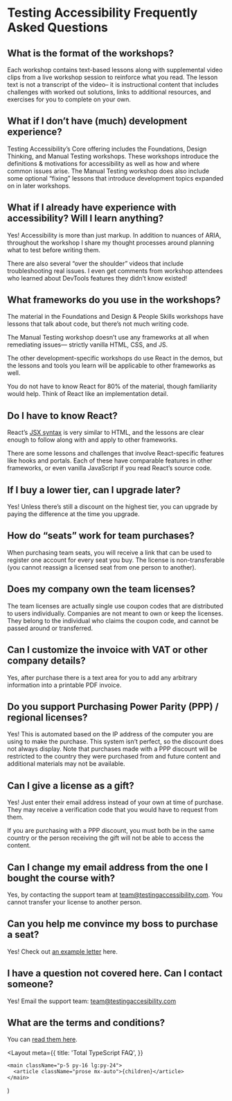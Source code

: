 # Testing Accessibility Frequently Asked Questions


## What is the format of the workshops?

Each workshop contains text-based lessons along with supplemental video clips from a live workshop session to reinforce what you read. The lesson text is not a transcript of the video– it is instructional content that includes challenges with worked out solutions, links to additional resources, and exercises for you to complete on your own.

## What if I don’t have (much) development experience?

Testing Accessibility’s Core offering includes the Foundations, Design Thinking, and Manual Testing workshops. These workshops introduce the definitions & motivations for accessibility as well as how and where common issues arise. The Manual Testing workshop does also include some optional “fixing” lessons that introduce development topics expanded on in later workshops.

## What if I already have experience with accessibility? Will I learn anything?

Yes! Accessibility is more than just markup. In addition to nuances of ARIA, throughout the workshop I share my thought processes around planning what to test before writing them.

There are also several “over the shoulder” videos that include troubleshooting real issues. I even get comments from workshop attendees who learned about DevTools features they didn’t know existed!

## What frameworks do you use in the workshops?

The material in the Foundations and Design & People Skills workshops have lessons that talk about code, but there’s not much writing code.

The Manual Testing workshop doesn’t use any frameworks at all when remediating issues— strictly vanilla HTML, CSS, and JS.

The other development-specific workshops do use React in the demos, but the lessons and tools you learn will be applicable to other frameworks as well.

You do not have to know React for 80% of the material, though familiarity would help. Think of React like an implementation detail.

## Do I have to know React?

React’s [JSX syntax](https://reactjs.org/docs/introducing-jsx.html) is very similar to HTML, and the lessons are clear enough to follow along with and apply to other frameworks.

There are some lessons and challenges that involve React-specific features like hooks and portals. Each of these have comparable features in other frameworks, or even vanilla JavaScript if you read React’s source code.

## If I buy a lower tier, can I upgrade later?

Yes! Unless there’s still a discount on the highest tier, you can upgrade by paying the difference at the time you upgrade.

## How do “seats” work for team purchases?

When purchasing team seats, you will receive a link that can be used to register one account for every seat you buy. The license is non-transferable (you cannot reassign a licensed seat from one person to another).

## Does my company own the team licenses?

The team licenses are actually single use coupon codes that are distributed to users individually. Companies are not meant to own or keep the licenses. They belong to the individual who claims the coupon code, and cannot be passed around or transferred.

## Can I customize the invoice with VAT or other company details?

Yes, after purchase there is a text area for you to add any arbitrary information into a printable PDF invoice.

## Do you support Purchasing Power Parity (PPP) / regional licenses?

Yes! This is automated based on the IP address of the computer you are using to make the purchase. This system isn’t perfect, so the discount does not always display. Note that purchases made with a PPP discount will be restricted to the country they were purchased from and future content and additional materials may not be available.

## Can I give a license as a gift?

Yes! Just enter their email address instead of your own at time of purchase. They may receive a verification code that you would have to request from them.

If you are purchasing with a PPP discount, you must both be in the same country or the person receiving the gift will not be able to access the content.

## Can I change my email address from the one I bought the course with?

Yes, by contacting the support team at team@testingaccessibility.com.
You cannot transfer your license to another person.

## Can you help me convince my boss to purchase a seat?

Yes! Check out [an example letter](/boss) here.

## I have a question not covered here. Can I contact someone?
Yes! Email the support team: team@testingaccesibility.com

## What are the terms and conditions?

You can [read them here](/privacy).


<Layout
meta={{
title: 'Total TypeScript FAQ',
}}
>
    <main className="p-5 py-16 lg:py-24">
      <article className="prose mx-auto">{children}</article>
    </main>
</Layout>
)
